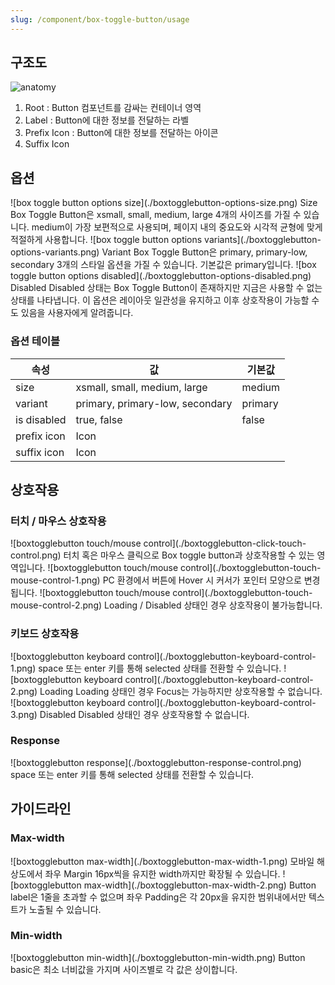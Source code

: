 ```yaml
---
slug: /component/box-toggle-button/usage
---
```


## 구조도

![anatomy](./anatomy.png)

1. Root : Button 컴포넌트를 감싸는 컨테이너 영역
2. Label : Button에 대한 정보를 전달하는 라벨
3. Prefix Icon : Button에 대한 정보를 전달하는 아이콘
4. Suffix Icon

## 옵션

<HalfCard>
  <HalfCardImageCell>
    ![box toggle button options size](./boxtogglebutton-options-size.png)
  </HalfCardImageCell>
  <HalfCardDescriptionCell>
    <HalfCardDescriptionTitle>Size</HalfCardDescriptionTitle>
    <HalfCardDescription>
      Box Toggle Button은 xsmall, small, medium, large 4개의 사이즈를 가질 수
      있습니다. medium이 가장 보편적으로 사용되며, 페이지 내의 중요도와 시각적
      균형에 맞게 적절하게 사용합니다.
    </HalfCardDescription>
  </HalfCardDescriptionCell>
</HalfCard>

<HalfCard>
  <HalfCardImageCell>
    ![box toggle button options
    variants](./boxtogglebutton-options-variants.png)
  </HalfCardImageCell>
  <HalfCardDescriptionCell>
    <HalfCardDescriptionTitle>Variant</HalfCardDescriptionTitle>
    <HalfCardDescription>
      Box Toggle Button은 primary, primary-low, secondary 3개의 스타일 옵션을
      가질 수 있습니다. 기본값은 primary입니다.
    </HalfCardDescription>
  </HalfCardDescriptionCell>
</HalfCard>

<HalfCard>
  <HalfCardImageCell>
    ![box toggle button options
    disabled](./boxtogglebutton-options-disabled.png)
  </HalfCardImageCell>
  <HalfCardDescriptionCell>
    <HalfCardDescriptionTitle>Disabled</HalfCardDescriptionTitle>
    <HalfCardDescription>
      Disabled 상태는 Box Toggle Button이 존재하지만 지금은 사용할 수 없는
      상태를 나타냅니다. 이 옵션은 레이아웃 일관성을 유지하고 이후 상호작용이
      가능할 수도 있음을 사용자에게 알려줍니다.
    </HalfCardDescription>
  </HalfCardDescriptionCell>
</HalfCard>

### 옵션 테이블

| 속성        | 값                              | 기본값  |
| ----------- | ------------------------------- | ------- |
| size        | xsmall, small, medium, large    | medium  |
| variant     | primary, primary-low, secondary | primary |
| is disabled | true, false                     | false   |
| prefix icon | Icon                            |         |
| suffix icon | Icon                            |         |

## 상호작용

### 터치 / 마우스 상호작용

<FullCard>
  <FullCardImageCell>
    ![boxtogglebutton touch/mouse control](./boxtogglebutton-click-touch-control.png)
  </FullCardImageCell>
  <FullCardDescription>
   터치 혹은 마우스 클릭으로 Box toggle button과 상호작용할 수 있는 영역입니다.
  </FullCardDescription>
</FullCard>

<FullCard>
  <FullCardImageCell>
    ![boxtogglebutton touch/mouse control](./boxtogglebutton-touch-mouse-control-1.png)
  </FullCardImageCell>
  <FullCardDescription>
    PC 환경에서 버튼에 Hover 시 커서가 포인터 모양으로 변경됩니다.
  </FullCardDescription>
</FullCard>

<FullCard>
  <FullCardImageCell>
    ![boxtogglebutton touch/mouse control](./boxtogglebutton-touch-mouse-control-2.png)
  </FullCardImageCell>
  <FullCardDescription>
   Loading / Disabled 상태인 경우 상호작용이 불가능합니다.
  </FullCardDescription>
</FullCard>

### 키보드 상호작용

<FullCard>
  <FullCardImageCell>
    ![boxtogglebutton keyboard control](./boxtogglebutton-keyboard-control-1.png)
  </FullCardImageCell>
  <FullCardDescription>
    <Keyboard>space</Keyboard> 또는 <Keyboard>enter</Keyboard> 키를 통해 selected 상태를 전환할 수 있습니다.
  </FullCardDescription>
</FullCard>

<HalfCard>
  <HalfCardImageCell>
    ![boxtogglebutton keyboard control](./boxtogglebutton-keyboard-control-2.png)
  </HalfCardImageCell>
  <HalfCardDescriptionCell>
    <HalfCardDescriptionTitle>Loading</HalfCardDescriptionTitle>
    <HalfCardDescription>
      Loading 상태인 경우 Focus는 가능하지만 상호작용할 수 없습니다.
    </HalfCardDescription>
  </HalfCardDescriptionCell>
</HalfCard>

<HalfCard>
  <HalfCardImageCell>
    ![boxtogglebutton keyboard control](./boxtogglebutton-keyboard-control-3.png)
  </HalfCardImageCell>
  <HalfCardDescriptionCell>
    <HalfCardDescriptionTitle>Disabled</HalfCardDescriptionTitle>
    <HalfCardDescription>
      Disabled 상태인 경우 상호작용할 수 없습니다.
    </HalfCardDescription>
  </HalfCardDescriptionCell>
</HalfCard>

### Response

<FullCard>
  <FullCardImageCell>
    ![boxtogglebutton response](./boxtogglebutton-response-control.png)
  </FullCardImageCell>
  <FullCardDescription>
    <Keyboard>space</Keyboard> 또는 <Keyboard>enter</Keyboard> 키를 통해 selected 상태를 전환할 수 있습니다.
  </FullCardDescription>
</FullCard>

## 가이드라인

### Max-width

<FullCard>
  <FullCardImageCell>
    ![boxtogglebutton max-width](./boxtogglebutton-max-width-1.png)
  </FullCardImageCell>
  <FullCardDescription>
    모바일 해상도에서 좌우 Margin 16px씩을 유지한 width까지만 확장될 수 있습니다.
  </FullCardDescription>
    <FullCardImageCell>
    ![boxtogglebutton max-width](./boxtogglebutton-max-width-2.png)
  </FullCardImageCell>
    <FullCardDescription>
    Button label은 1줄을 초과할 수 없으며 
좌우 Padding은 각 20px을 유지한 범위내에서만 텍스트가 노출될 수 있습니다.
  </FullCardDescription>
</FullCard>

### Min-width

<FullCard>
  <FullCardImageCell>
    ![boxtogglebutton min-width](./boxtogglebutton-min-width.png)
  </FullCardImageCell>
  <FullCardDescription>
    Button basic은 최소 너비값을 가지며 사이즈별로 각 값은 상이합니다.
  </FullCardDescription>
</FullCard>

<br />
